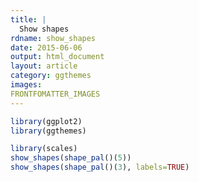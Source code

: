 ---
title: |
  Show shapes
rdname: show_shapes
date: 2015-06-06
output: html_document
layout: article
category: ggthemes
images:
FRONTFOMATTER_IMAGES
---

```{r, echo = FALSE, message = FALSE}
library(ggplot2)
library(ggthemes)
```

```{r show_shapes, cache = TRUE}
library(scales)
show_shapes(shape_pal()(5))
show_shapes(shape_pal()(3), labels=TRUE)



```